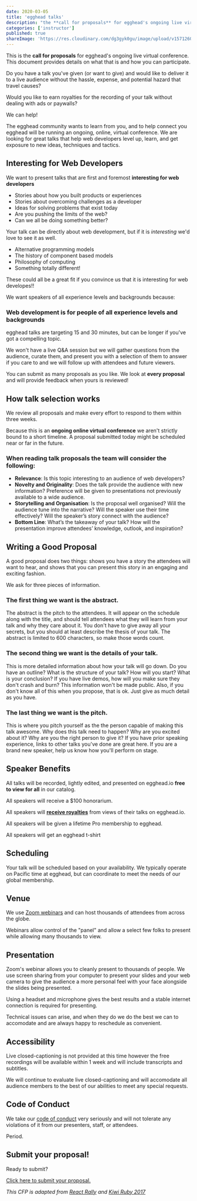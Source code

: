```yaml
---
date: 2020-03-05
title: 'egghead talks'
description: "the **call for proposals** for egghead's ongoing live virtual conference"
categories: ['instructor']
published: true
shareImage: 'https://res.cloudinary.com/dg3gyk0gu/image/upload/v1571260698/og-image-assets/share_image_screencasting.png'
---
```


This is the **call for proposals** for egghead's ongoing live virtual conference. This document provides details on what that is and how you can participate.

Do you have a talk you've given (or want to give) and would like to deliver it to a live audience without the hassle, expense, and potential hazard that travel causes?

Would you like to earn royalties for the recording of your talk without dealing with ads or paywalls?

We can help!

The egghead community wants to learn from you, and to help connect you egghead will be running an ongoing, online, virtual conference. We are looking for great talks that help web developers level up, learn, and get exposure to new ideas, techniques and tactics.

## Interesting for Web Developers

We want to present talks that are first and foremost **interesting for web developers**

* Stories about how you built products or experiences
* Stories about overcoming challenges as a developer
* Ideas for solving problems that exist today
* Are you pushing the limits of the web?
* Can we all be doing something better?

Your talk can be directly about web development, but if it is _interesting_ we'd love to see it as well.

* Alternative programming models
* The history of component based models
* Philosophy of computing
* Something totally different!

These could all be a great fit if you convince us that it is interesting for web developes!!

We want speakers of all experience levels and backgrounds because:

### Web development is for people of all experience levels and backgrounds

egghead talks are targeting 15 and 30 minutes, but can be longer if you've got a compelling topic.

We won't have a live Q&A session but we will gather questions from the audience, curate them, and present you with a selection of them to answer if you care to and we will follow up with attendees and future viewers.



You can submit as many proposals as you like. We look at **every proposal** and will provide feedback when yours is reviewed!

## How talk selection works

We review all proposals and make every effort to respond to them within three weeks. 

Because this is an **ongoing online virtual conference** we aren't strictly bound to a short timeline. A proposal submitted today might be scheduled near or far in the future.

### When reading talk proposals the team will consider the following:

- **Relevance**: Is this topic interesting to an audience of web developers?
- **Novelty and Originality**: Does the talk provide the audience with new information? Preference will be given to presentations not previously available to a wide audience.
- **Storytelling and Organisation**: Is the proposal well organised? Will the audience tune into the narrative? Will the speaker use their time effectively? Will the speaker’s story connect with the audience?
- **Bottom Line**: What’s the takeaway of your talk? How will the presentation improve attendees’ knowledge, outlook, and inspiration?

## Writing a Good Proposal

A good proposal does two things: shows you have a story the attendees will want to hear, and shows that you can present this story in an engaging and exciting fashion. 

We ask for three pieces of information.

### The first thing we want is the abstract. 

The abstract is the pitch to the attendees. It will appear on the schedule along with the title, and should tell attendees what they will learn from your talk and why they care about it. You don't have to give away all your secrets, but you should at least describe the thesis of your talk. The abstract is limited to 600 characters, so make those words count.

### The second thing we want is the details of your talk. 

This is more detailed information about how your talk will go down. Do you have an outline? What is the structure of your talk? How will you start? What is your conclusion? If you have live demos, how will you make sure they don't crash and burn? This information won't be made public. Also, if you don't know all of this when you propose, that is ok. Just give as much detail as you have.

### The last thing we want is the pitch. 

This is where you pitch yourself as the the person capable of making this talk awesome. Why does this talk need to happen? Why are you excited about it? Why are you the right person to give it? If you have prior speaking experience, links to other talks you've done are great here. If you are a brand new speaker, help us know how you'll perform on stage.

## Speaker Benefits

All talks will be recorded, lightly edited, and presented on egghead.io **free to view for all** in our catalog.

All speakers will receive a $100 honorarium.

All speakers will [**receive royalties**](/instructor/royalties) from views of their talks on egghead.io.

All speakers will be given a lifetime Pro membership to egghead.

All speakers will get an egghead t-shirt

## Scheduling

Your talk will be scheduled based on your availability. We typically operate on Pacific time at egghead, but can coordinate to meet the needs of our global membership. 

## Venue

We use [Zoom webinars](https://zoom.us/webinar) and can host thousands of attendees from across the globe.

Webinars allow control of the "panel" and allow a select few folks to present while allowing many thousands to view.

## Presentation

Zoom's webinar allows you to cleanly present to thousands of people. We use screen sharing from your computer to present your slides and your web camera to give the audience a more personal feel with your face alongside the slides being presented.

Using a headset and microphone gives the best results and a stable internet connection is required for presenting.

Technical issues can arise, and when they do we do the best we can to accomodate and are always happy to reschedule as convenient.

## Accessibility

Live closed-captioning is not provided at this time however the free recordings will be available within 1 week and will include transcripts and subtitles.

We will continue to evaluate live closed-captioning and will accomodate all audience members to the best of our abilities to meet any special requests.

## Code of Conduct

We take our [code of conduct](/code-of-conduct) very seriously and will not tolerate any violations of it from our presenters, staff, or attendees.

Period.

## Submit your proposal!

Ready to submit?

[Click here to submit your proposal.](https://eggheadio.typeform.com/to/HLrOT0)

_This CFP is adapted from [React Rally](https://speak.reactrally.com/events/react-rally-2020) and [Kiwi Ruby 2017](https://www.papercall.io/kiwi-ruby-2017)_